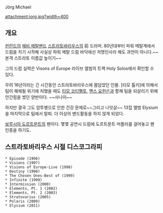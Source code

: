 Jörg Michael

attachment:jorg.jpg?width=400

== 개요 ==
[[핀란드]]의 [[헤비 메탈]]밴드 [[스트라토바리우스]]의 前 드러머. 80년대부터 파워 메탈계에서 드럼을 치기 시작해 사실상 파워 메탈 드럼 바닥에선 저명인사라 해도 과언이 아니다.~~본격 스트라토 이름값 높이기~~

그의 드럼 실력은 Visons of Europe 라이브 앨범의 트랙 Holy Solos에서 확인할 수 있다.

무려 16년이라는 긴 시간동안 스트라토바리우스에 몸담았던 인물. [티모 톨키]에 의해서 팀이 해체될 위기에 처했을 때도 [[티모 코티펠토]], [[옌스 요한슨]]과 함께 팀을 되살리기 위해 안간힘을 썼던 양반이다. ~~사나이~~

하지만 결국 그도 암투병으로 인한 건강 문제로~~그리고 나잇살~~ 13집 앨범 Elysium을 마지막으로 팀에서 탈퇴. 더 이상의 밴드활동을 하지 않게 되었다.

[[보루시아 도르트문트]]의 팬이다. 몇몇 공연시 드럼에 도르트문트 머플러를 걸어놓고 팬 인증을 하기도.

== 스트라토바리우스 시절 디스코그라피 ==
 * Episode (1996)
 * Visions (1997)
 * Visions of Europe-Live (1998)
 * Destiny (1998)
 * The Chosen Ones-Best of (1999)
 * Infinite (1999)
 * Intermission (2000)
 * Elements, Pt. 1 (2002)
 * Elements, Pt. 2 (2003)
 * Stratovarius (2005)
 * Polaris (2009)
 * Elysium (2011)
